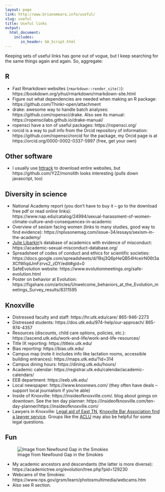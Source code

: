 ```yaml
---
layout: page
link: http://www.brianomeara.info/useful/
slug: useful
title: Useful links
output:
  html_document:
    includes:
       in_header: GA_Script.html
---
```


Keeping sets of useful links has gone out of vogue, but I keep searching for the same things again and again. So, aggregate:

## R

* Fast Rmarkdown websites (`rmarkdown::render_site()`): https://bookdown.org/yihui/rmarkdown/rmarkdown-site.html
* Figure out what dependencies are needed when making an R package: https://github.com/Thinkr-open/attachment
* drake: awesome way to handle batch analyses: https://github.com/ropensci/drake. Also see its manual: https://ropenscilabs.github.io/drake-manual/
* ropensci have a ton of useful packages: https://ropensci.org/
* rorcid is a way to pull info from the Orcid repository of information: https://github.com/ropensci/rorcid for the package, my Orcid page is at https://orcid.org/0000-0002-0337-5997 (free, get your own)

## Other software

* I usually use [httrack](https://www.httrack.com/) to download entire websites, but https://github.com/Y2Z/monolith looks interesting (pulls down javascript, too)

## Diversity in science

* National Academy report (you don't have to buy it -- go to the download free pdf or read online links): https://www.nap.edu/catalog/24994/sexual-harassment-of-women-climate-culture-and-consequences-in-academic
* Overview of sexism facing women (links to many studies, good way to find evidence): https://nplusonemag.com/issue-34/essays/sexism-in-the-academy/
* [Julie Libarkin](https://geocognitionresearchlaboratory.com/)'s database of academics with evidence of misconduct: https://academic-sexual-misconduct-database.org/
* Spreadsheet of codes of conduct and ethics for scientific societies: https://docs.google.com/spreadsheets/d/19sj3Q6pHeQB54HceirN06t3aXCfWIqdJmFzrvs2_zDY/edit#gid=0
* SafeEvolution website: https://www.evolutionmeetings.org/safe-evolution.html
* Poster on behavior at Evolution: https://figshare.com/articles/Unwelcome_behaviors_at_the_Evolution_meetings_Survey_results/8311595

## Knoxville

* Distressed faculty and staff: https://hr.utk.edu/care/ 865-946-2273
* Distressed students: https://dos.utk.edu/974-help/our-approach/ 865-974-4357
* Resources (discounts, child care options, policies, etc.): https://ascend.utk.edu/work-and-life/work-and-life-resources/
* Title IX reporting: https://titleix.utk.edu/
* Bias reporting: https://bias.utk.edu/
* Campus map (note it includes info like lactation rooms, accessible building entrances): https://maps.utk.edu/?id=314
* Campus dining hours: https://dining.utk.edu/hours/
* Academic calendar: https://registrar.utk.edu/calendar/academic-calendars/
* EEB department: https://eeb.utk.edu/
* Local newspaper: https://www.knoxnews.com/ (they often have deals -- support local journalism if you're able)
* Inside of Knoxville: https://insideofknoxville.com/. blog about goings on downtown. See the ten day planner: https://insideofknoxville.com/ten-day-planner/https://insideofknoxville.com/
* Lawyers in Knoxville: [Legal aid of East TN](https://www.laet.org),  [Knoxville Bar Association find a lawyer service](https://www.knoxbar.org/index.cfm?pg=onlinereferralform). Groups like the [ACLU](https://www.aclu-tn.org/) may also be helpful for some legal questions.


## Fun

![Image from Newfound Gap in the Smokies](https://www.air-resource.net/GRSMNFGap/gsng.jpg)

* My academic ancestors and descendants (the latter is more diverse): https://academictree.org/evolution/tree.php?pid=129230
* Webcams of the Smokies: https://www.nps.gov/grsm/learn/photosmultimedia/webcams.htm
* Also see R section.
